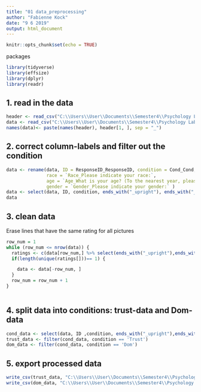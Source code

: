```yaml
---
title: "01 data_preprocessing"
author: "Fabienne Kock"
date: "9 6 2019"
output: html_document
---
```


```r
knitr::opts_chunk$set(echo = TRUE)
```
packages
```r
library(tidyverse)
library(effsize)
library(dplyr)
library(readr)
```
## 1. read in the data
```r
header <- read_csv("C:\\Users\\User\\Documents\\Semester4\\Psychology Lab\\XPLabFinal\\data\\03 paper\\raw\\S1.csv", n_max = 1)
data <- read_csv("C:\\Users\\User\\Documents\\Semester4\\Psychology Lab\\XPLabFinal\\data\\03 paper\\raw\\S1.csv", col_names =  FALSE ,skip = 2)
names(data)<- paste(names(header), header[1, ], sep = "_")
```
## 2. correct column-labels and filter out the condition
```r
data <- rename(data, ID = ResponseID_ResponseID, condition = Cond_Cond,
               race = `Race_Please indicate your race:`,
               age = `Age_What is your age? (To the nearest year, please enter a whole number / below).`,
               gender = `Gender_Please indicate your gender:` )
data <- select(data, ID, condition, ends_with("_upright"), ends_with("_inverted"),  race, age, gender)
data
```

## 3. clean data
Erase lines that have the same rating for all pictures
```r
row_num = 1
while (row_num <= nrow(data)) {
  ratings <- c(data[row_num,] %>% select(ends_with("_upright"),ends_with("_inverted")))
  if(length(unique(ratings[]))== 1) {

    data <- data[-row_num, ]
  }
  row_num = row_num + 1
}
    
```

## 4. split data into conditions: trust-data and Dom-data
```r
cond_data <- select(data, ID ,condition, ends_with("_upright"),ends_with("_inverted"))
trust_data <- filter(cond_data, condition == 'Trust')
dom_data <- filter(cond_data, condition == 'Dom')


```

## 5. export processed data
```r
write_csv(trust_data, "C:\\Users\\User\\Documents\\Semester4\\Psychology Lab\\XPLabFinal\\data\\03 paper\\clean\\S1_trust_data.csv")
write_csv(dom_data, "C:\\Users\\User\\Documents\\Semester4\\Psychology Lab\\XPLabFinal\\data\\03 paper\\clean\\S1_Dom_data.csv")
```



